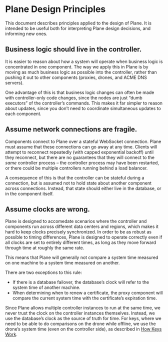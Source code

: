 # Plane Design Principles

This document describes principles applied to the design of Plane. It is intended to be useful both for
interpreting Plane design decisions, and informing new ones.

## Business logic should live in the controller.

It is easier to reason about how a system will operate when business logic is concentrated in one component.
The way we apply this in
Plane is by moving as much business logic as possible into the controller, rather than pushing it out to other
components (proxies, drones, and ACME DNS servers).

One advantage of this is that business logic changes can often be made with controller-only code changes, since
the nodes are just “dumb executors” of the controller’s commands. This makes it far simpler to reason about
updates, since you don’t need to coordinate simultaneous updates to each component.

## Assume network connections are fragile.

Components connect to Plane over a stateful WebSocket connection. Plane must assume that these connections can
go away at any time. Clients will attempt to reconnect repeatedly (with capped exponential backoff) until they
reconnect, but there are no guarantees that they will connect to the _same_ controller process &ndash; the controller
process may have been restarted, or there could be multiple controllers running behind a load balancer.

A consequence of this is that the controller can be stateful during a connection, but is assumed not to hold
state about another component across connections. Instead, that state should either live in the database,
or in the component itself.

## Assume clocks are wrong.

Plane is designed to accomedate scenarios where the controller and components run across different data centers
and regions, which makes it hard to keep clocks precisely synchronized. In order to be as robust as possible to
timing differences, Plane is designed to operate correctly even if all clocks are set to entirely different times,
as long as they move forward through time at roughly the same rate.

This means that Plane will generally not compare a system time measured on one machine to a system time measured on
another.

There are two exceptions to this rule:
- If there is a database failover, the database’s clock will refer to the system time of another machine.
- When determining when to renew a certificate, the proxy component will compare the current system time with
  the certificate’s expiration time.

Since Plane allows multiple controller instances to run at the same time, we never trust the clock on the
controller instances themselves. Instead, we use the database’s clock as the source of truth for time. For
keys, where we need to be able to do comparisons on the drone while offline, we use the drone’s system time
(even on the controller side), as described in [How Keys Work](keys.mdx).
